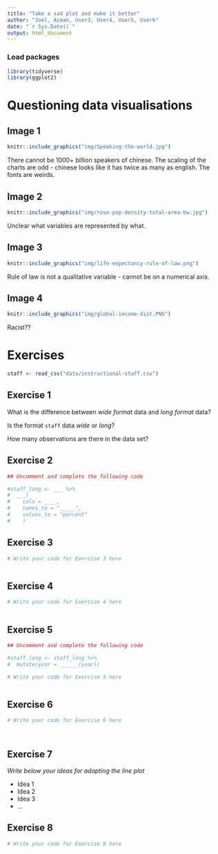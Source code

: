 ```yaml
---
title: "Take a sad plot and make it better"
author: "Joel, Aiman, User3, User4, User5, User6"
date: "`r Sys.Date()`"
output: html_document
---
```


### Load packages

```r
library(tidyverse)
library(ggplot2)
```


# Questioning data visualisations

## Image 1

```r
knitr::include_graphics("img/Speaking-the-world.jpg")
```

There cannot be 1000+ billion speakers of chinese. The scaling of the charts are odd - chinese looks like it has twice as many as english. The fonts are weirds.





## Image 2

```r
knitr::include_graphics("img/rose-pop-density-total-area-bw.jpg")
```

Unclear what variables are represented by what.




## Image 3

```r
knitr::include_graphics("img/life-expectancy-rule-of-law.png")
```

Rule of law is not a qualitative variable - cannot be on a numerical axis.




## Image 4

```r
knitr::include_graphics("img/global-income-dist.PNG")
```

Racist??





# Exercises

```r
staff <- read_csv("data/instructional-staff.csv")
```


## Exercise 1

What is the difference between *wide format* data and *long format* data?


Is the format `staff` data *wide* or *long*?


How many observations are there in the data set?




## Exercise 2

```r
## Uncomment and complete the following code

#staff_long <- ___ %>%
#  ___(
#    cols = ____, 
#    names_to = "_____",
#    values_to = "percent"
#    )

```


## Exercise 3

```r
# Write your code for Exercise 3 here



```

## Exercise 4

```r
# Write your code for Exercise 4 here



```

## Exercise 5

```r
## Uncomment and complete the following code

#staff_long <- staff_long %>%
#  mutate(year = ______(year))
```


```r
# Write your code for Exercise 5 here



```

## Exercise 6

```r
# Write your code for Exercise 6 here




```

## Exercise 7

_Write below your ideas for adapting the line plot_

* Idea 1
* Idea 2
* Idea 3
* ...


## Exercise 8

```r
# Write your code for Exercise 8 here



```

